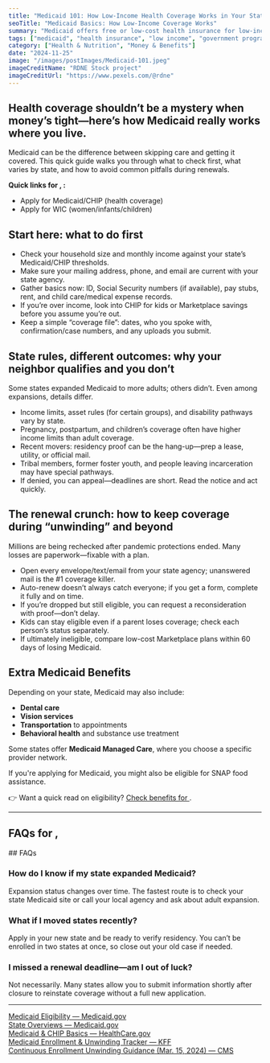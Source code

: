```yaml
---
title: "Medicaid 101: How Low-Income Health Coverage Works in Your State"
seoTitle: "Medicaid Basics: How Low-Income Coverage Works"
summary: "Medicaid offers free or low-cost health insurance for low-income individuals and families, but every state has different rules. This article explains who qualifies, what’s covered, and how to apply for Medicaid in your area."
tags: ["medicaid", "health insurance", "low income", "government programs", "state benefits"]
category: ["Health & Nutrition", "Money & Benefits"]
date: "2024-11-25"
image: "/images/postImages/Medicaid-101.jpeg"
imageCreditName: "RDNE Stock project"
imageCreditUrl: "https://www.pexels.com/@rdne"
---
```


## Health coverage shouldn’t be a mystery when money’s tight—here’s how Medicaid really works where you live.

Medicaid can be the difference between skipping care and getting it covered. This quick guide walks you through what to check first, what varies by state, and how to avoid common pitfalls during renewals.

<BenefitsCtaBanner focus="medicaid" copy="See if you qualify for Medicaid and get health coverage with little or no cost based on your income." />

<IfLocation>
<div className="not-prose my-12 p-4 rounded-xl border-[3px] bg-muted">
  <p className="mb-2"><strong>Quick links for <City/>, <State/>:</strong></p>
  <ul className="list-disc ml-5 space-y-1">
    <li><ResourceLink name="medicaid">Apply for Medicaid/CHIP (health coverage)</ResourceLink></li>
    <li><ResourceLink name="wic">Apply for WIC (women/infants/children)</ResourceLink></li>
  </ul>
</div>
</IfLocation>

## Start here: what to do first

- Check your household size and monthly income against your state’s Medicaid/CHIP thresholds.
- Make sure your mailing address, phone, and email are current with your state agency.
- Gather basics now: ID, Social Security numbers (if available), pay stubs, rent, and child care/medical expense records.
- If you’re over income, look into CHIP for kids or Marketplace savings before you assume you’re out.
- Keep a simple “coverage file”: dates, who you spoke with, confirmation/case numbers, and any uploads you submit.

## State rules, different outcomes: why your neighbor qualifies and you don’t

Some states expanded Medicaid to more adults; others didn’t. Even among expansions, details differ.

- Income limits, asset rules (for certain groups), and disability pathways vary by state.
- Pregnancy, postpartum, and children’s coverage often have higher income limits than adult coverage.
- Recent movers: residency proof can be the hang-up—prep a lease, utility, or official mail.
- Tribal members, former foster youth, and people leaving incarceration may have special pathways.
- If denied, you can appeal—deadlines are short. Read the notice and act quickly.

## The renewal crunch: how to keep coverage during “unwinding” and beyond

Millions are being rechecked after pandemic protections ended. Many losses are paperwork—fixable with a plan.

- Open every envelope/text/email from your state agency; unanswered mail is the #1 coverage killer.
- Auto-renew doesn’t always catch everyone; if you get a form, complete it fully and on time.
- If you’re dropped but still eligible, you can request a reconsideration with proof—don’t delay.
- Kids can stay eligible even if a parent loses coverage; check each person’s status separately.
- If ultimately ineligible, compare low-cost Marketplace plans within 60 days of losing Medicaid.

## Extra Medicaid Benefits

Depending on your state, Medicaid may also include:

- **Dental care**  
- **Vision services**  
- **Transportation** to appointments  
- **Behavioral health** and substance use treatment

Some states offer **Medicaid Managed Care**, where you choose a specific provider network.

If you're applying for Medicaid, you might also be eligible for <CrossLink href="./how-to-apply-for-snap-benefits-food-stamps-without-the-confusion">SNAP food assistance</CrossLink>.


<IfLocation>
<div className="mt-3">👉 Want a quick read on eligibility? <a href="/tools/check-benefits" className="underline">Check benefits for <City/></a>.</div>
</IfLocation>

---

<IfLocation>
  <h2>FAQs for <City/>, <State/></h2>
  <ResourceLink name="medicaid" field="faqs" />
</IfLocation>

<IfNoLocation>
## FAQs

### How do I know if my state expanded Medicaid?
Expansion status changes over time. The fastest route is to check your state Medicaid site or call your local agency and ask about adult expansion.

### What if I moved states recently?
Apply in your new state and be ready to verify residency. You can’t be enrolled in two states at once, so close out your old case if needed.

### I missed a renewal deadline—am I out of luck?
Not necessarily. Many states allow you to submit information shortly after closure to reinstate coverage without a full new application.
</IfNoLocation>

---

<div className="references">
<a href="https://www.medicaid.gov/medicaid/eligibility/index.html" target="_blank" rel="noopener noreferrer">Medicaid Eligibility — Medicaid.gov</a><br />
<a href="https://www.medicaid.gov/state-overviews/index.html" target="_blank" rel="noopener noreferrer">State Overviews — Medicaid.gov</a><br />
<a href="https://www.healthcare.gov/medicaid-chip/" target="_blank" rel="noopener noreferrer">Medicaid & CHIP Basics — HealthCare.gov</a><br />
<a href="https://www.kff.org/medicaid/issue-brief/medicaid-enrollment-and-unwinding-tracker/" target="_blank" rel="noopener noreferrer">Medicaid Enrollment & Unwinding Tracker — KFF</a><br />
<a href="https://www.medicaid.gov/federal-policy-guidance/downloads/cib031524.pdf" target="_blank" rel="noopener noreferrer">Continuous Enrollment Unwinding Guidance (Mar. 15, 2024) — CMS</a>
</div>